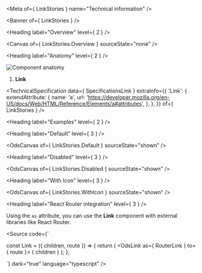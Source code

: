 
<Meta of={ LinkStories } name="Technical information" />

<Banner of={ LinkStories } />

<Heading label="Overview" level={ 2 } />

<Canvas of={ LinkStories.Overview } sourceState="none" />

<Heading label="Anatomy" level={ 2 } />

![Component anatomy](./base-assets/components/link/anatomy-tech.png "Component anatomy")

1. **Link**

<TechnicalSpecification
  data={ SpecificationsLink }
  extraInfo={{
    'Link': {
      extendAttribute: {
        name: 'a',
        url: 'https://developer.mozilla.org/en-US/docs/Web/HTML/Reference/Elements/a#attributes',
      },
    },
  }}
  of={ LinkStories } />

<Heading label="Examples" level={ 2 } />

<Heading label="Default" level={ 3 } />

<OdsCanvas of={ LinkStories.Default } sourceState="shown" />

<Heading label="Disabled" level={ 3 } />

<OdsCanvas of={ LinkStories.Disabled } sourceState="shown" />

<Heading label="With Icon" level={ 3 } />

<OdsCanvas of={ LinkStories.WithIcon } sourceState="shown" />

<Heading label="React Router integration" level={ 3 } />

Using the `as` attribute, you can use the **Link** component with external libraries like <ExternalLink href="https://reactrouter.com/">React Router</ExternalLink>.

<Source code={`

const Link = ({ children, route }) => {
  return (
    <OdsLink
      as={ RouterLink }
      to={ route }>
      { children }
    </OdsLink>
  );
};

`}
        dark="true"
        language="typescript" />
